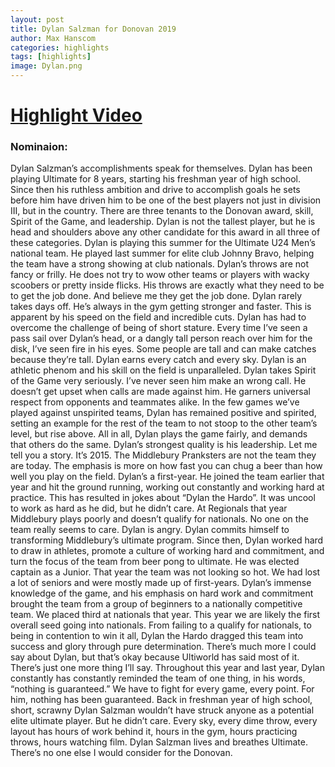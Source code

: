 ```yaml
---
layout: post
title: Dylan Salzman for Donovan 2019
author: Max Hanscom
categories: highlights
tags: [highlights]
image: Dylan.png
---
```



# [Highlight Video](https://www.youtube.com/watch?v=PCJuBbjL1rA)

### Nominaion:

Dylan Salzman's accomplishments speak for themselves. Dylan has been playing Ultimate for 8 years, starting his freshman year of high school. Since then his ruthless ambition and drive to accomplish goals he sets before him have driven him to be one of the best players not just in division III, but in the country. There are three tenants to the Donovan award, skill, Spirit of the Game, and leadership. Dylan is not the tallest player, but he is head and shoulders above any other candidate for this award in all three of these categories. Dylan is playing this summer for the Ultimate U24 Men's national team. He played last summer for elite club Johnny Bravo, helping the team have a strong showing at club nationals. Dylan's throws are not fancy or frilly. He does not try to wow other teams or players with wacky scoobers or pretty inside flicks. His throws are exactly what they need to be to get the job done. And believe me they get the job done. Dylan rarely takes days off. He's always in the gym getting stronger and faster. This is apparent by his speed on the field and incredible cuts. Dylan has had to overcome the challenge of being of short stature. Every time I've seen a pass sail over Dylan's head, or a dangly tall person reach over him for the disk, I've seen fire in his eyes. Some people are tall and can make catches because they're tall. Dylan earns every catch and every sky. Dylan is an athletic phenom and his skill on the field is unparalleled. Dylan takes Spirit of the Game very seriously. I've never seen him make an wrong call. He doesn't get upset when calls are made against him. He garners universal respect from opponents and teammates alike. In the few games we've played against unspirited teams, Dylan has remained positive and spirited, setting an example for the rest of the team to not stoop to the other team's level, but rise above. All in all, Dylan plays the game fairly, and demands that others do the same. Dylan's strongest quality is his leadership. Let me tell you a story. It's 2015. The Middlebury Pranksters are not the team they are today. The emphasis is more on how fast you can chug a beer than how well you play on the field. Dylan's a first-year. He joined the team earlier that year and hit the ground running, working out constantly and working hard at practice. This has resulted in jokes about "Dylan the Hardo". It was uncool to work as hard as he did, but he didn't care. At Regionals that year Middlebury plays poorly and doesn't qualify for nationals. No one on the team really seems to care. Dylan is angry. Dylan commits himself to transforming Middlebury's ultimate program. Since then, Dylan worked hard to draw in athletes, promote a culture of working hard and commitment, and turn the focus of the team from beer pong to ultimate. He was elected captain as a Junior. That year the team was not looking so hot. We had lost a lot of seniors and were mostly made up of first-years. Dylan's immense knowledge of the game, and his emphasis on hard work and commitment brought the team from a group of beginners to a nationally competitive team. We placed third at nationals that year. This year we are likely the first overall seed going into nationals. From failing to a qualify for nationals, to being in contention to win it all, Dylan the Hardo dragged this team into success and glory through pure determination. There's much more I could say about Dylan, but that's okay because Ultiworld has said most of it. There's just one more thing I'll say. Throughout this year and last year, Dylan constantly has constantly reminded the team of one thing, in his words, "nothing is guaranteed." We have to fight for every game, every point. For him, nothing has been guaranteed. Back in freshman year of high school, short, scrawny Dylan Salzman wouldn't have struck anyone as a potential elite ultimate player. But he didn't care. Every sky, every dime throw, every layout has hours of work behind it, hours in the gym, hours practicing throws, hours watching film. Dylan Salzman lives and breathes Ultimate. There's no one else I would consider for the Donovan.